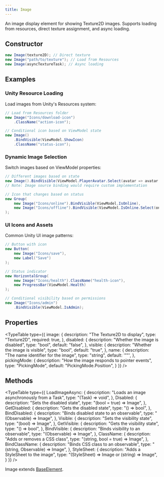 ```yaml
---
title: Image
---
```



An image display element for showing Texture2D images. Supports loading from resources, direct texture assignment, and async loading.

## Constructor

```csharp
new Image(texture2D); // Direct texture
new Image("path/to/texture"); // Load from Resources
new Image(asyncTextureTask); // Async loading
```

## Examples

### Unity Resource Loading
Load images from Unity's Resources system:

```csharp
// Load from Resources folder
new Image("Icons/download-icon")
    .ClassName("action-icon");

// Conditional icon based on ViewModel state
new Image()
    .BindVisible(ViewModel.ShowIcon)
    .ClassName("status-icon");
```

### Dynamic Image Selection
Switch images based on ViewModel properties:

```csharp
// Different images based on state
new Image().BindVisible(ViewModel.PlayerAvatar.Select(avatar => avatar != null));
// Note: Image source binding would require custom implementation

// Icon that changes based on status
new Group(
    new Image("Icons/online").BindVisible(ViewModel.IsOnline),
    new Image("Icons/offline").BindVisible(ViewModel.IsOnline.Select(online => !online))
);
```

### UI Icons and Assets
Common Unity UI image patterns:

```csharp
// Button with icon
new Button(
    new Image("Icons/save"),
    new Label("Save")
);

// Status indicator
new HorizontalGroup(
    new Image("Icons/health").ClassName("health-icon"),
    new ProgressBar(ViewModel.Health)
);

// Conditional visibility based on permissions
new Image("Icons/admin")
    .BindVisible(ViewModel.IsAdmin);
```

## Properties

<TypeTable
  type={{
    image: {
      description: "The Texture2D to display",
      type: "Texture2D",
      required: true,
    },
    disabled: {
      description: "Whether the image is disabled",
      type: "bool",
      default: "false",
    },
    visible: {
      description: "Whether the image is visible",
      type: "bool",
      default: "true",
    },
    name: {
      description: "The name identifier for the image",
      type: "string",
      default: '""',
    },
    pickingMode: {
      description: "How the image responds to pointer events",
      type: "PickingMode",
      default: "PickingMode.Position",
    }
  }}
/>

## Methods

<TypeTable
  type={{
    LoadImageAsync: {
      description: "Loads an image asynchronously from a Task",
      type: "(Task<Texture2D>) => void",
    },
    Disabled: {
      description: "Sets the disabled state",
      type: "(bool = true) => Image",
    },
    GetDisabled: {
      description: "Gets the disabled state",
      type: "() => bool",
    },
    BindDisabled: {
      description: "Binds disabled state to an observable",
      type: "(Observable<bool>) => Image",
    },
    Visible: {
      description: "Sets the visibility state",
      type: "(bool) => Image",
    },
    GetVisible: {
      description: "Gets the visibility state",
      type: "() => bool",
    },
    BindVisible: {
      description: "Binds visibility to an observable",
      type: "(Observable<bool>) => Image",
    },
    ClassName: {
      description: "Adds or removes a CSS class",
      type: "(string, bool = true) => Image",
    },
    BindClassName: {
      description: "Binds CSS class to an observable",
      type: "(string, Observable<bool>) => Image",
    },
    StyleSheet: {
      description: "Adds a StyleSheet to the image",
      type: "(StyleSheet) => Image or (string) => Image",
    }
  }}
/>

Image extends [BaseElement](/docs/elements/base-element).
